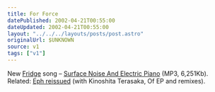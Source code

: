 ```yaml
---
title: For Force
datePublished: 2002-04-21T00:55:00
dateUpdated: 2002-04-21T00:55:00
layout: "../../../layouts/posts/post.astro"
originalUrl: $UNKNOWN
source: v1
tags: ["v1"]
---
```


New [Fridge][1] song &#8211; [Surface Noise And Electric Piano][2] (MP3, 6,251Kb). Related: [Eph reissued][3] (with Kinoshita Terasaka, Of EP and remixes).

[1]: http://brainwashed.com/fridge/ "Official Fridge website at brainwashed.com"
[2]: http://www.brainwashed.com/fridge/site2/sounds/Fridge-Surface.mp3 "Fridge's 'Surface Noise And Electric Piano' mp3"
[3]: http://www.brainwashed.com/recordings/catalogue.html
